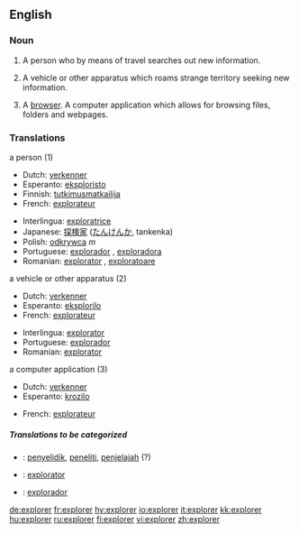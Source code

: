 ==English==

===Noun===
{{en-noun}}

# A person who by means of travel searches out new information.
# {{rfd-redundant}} A vehicle or other apparatus which roams strange territory seeking new information.
# {{rfd-redundant}} {{rfv-sense}} {{internet}} A [[browser]].  A computer application which allows for browsing files, folders and webpages.

===Translations===
;a person (1)
{{top}}
*Dutch: [[verkenner]] {{m}}
*Esperanto: [[eksploristo]]
*Finnish: [[tutkimusmatkailija]]
*French: [[explorateur]] {{m}}
{{mid}}
*Interlingua: [[exploratrice]] {{f}}
*Japanese: [[探検家]] ([[たんけんか]], tankenka)
*Polish: [[odkrywca]] ''m''
*Portuguese: [[explorador]] {{m}}, [[exploradora]] {{f}}
*Romanian: [[explorator]] {{m}}, [[exploratoare]] {{f}}
{{bottom}}

;a vehicle or other apparatus (2)
{{top}}
*Dutch: [[verkenner]] {{m}}
*Esperanto: [[eksplorilo]]
*French: [[explorateur]] {{m}}
{{mid}}
*Interlingua: [[explorator]]
*Portuguese: [[explorador]] {{m}}
*Romanian: [[explorator]] {{m}}
{{bottom}}

;a computer application (3)
{{top}}
*Dutch: [[verkenner]] {{m}}
*Esperanto: [[krozilo]]
{{mid}}
*French: [[explorateur]] {{m}}
{{bottom}}

=====Translations to be categorized=====
{{checktrans}}
*{{ttbc|Indonesian}}: [[selidik|penyelidik]], [[teliti|peneliti]], [[jelajah|penjelajah]] (?)
*{{ttbc|Interlingua}}: [[explorator]] {{m}}
*{{ttbc|Spanish}}: [[explorador]]

[[de:explorer]]
[[fr:explorer]]
[[hy:explorer]]
[[io:explorer]]
[[it:explorer]]
[[kk:explorer]]
[[hu:explorer]]
[[ru:explorer]]
[[fi:explorer]]
[[vi:explorer]]
[[zh:explorer]]